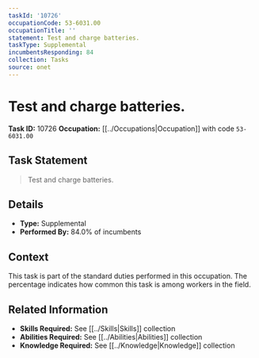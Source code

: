 ```yaml
---
taskId: '10726'
occupationCode: 53-6031.00
occupationTitle: ''
statement: Test and charge batteries.
taskType: Supplemental
incumbentsResponding: 84
collection: Tasks
source: onet
---
```

# Test and charge batteries.

**Task ID:** 10726
**Occupation:** [[../Occupations|Occupation]] with code `53-6031.00`

## Task Statement

> Test and charge batteries.

## Details

- **Type:** Supplemental
- **Performed By:** 84.0% of incumbents

## Context

This task is part of the standard duties performed in this occupation. The percentage indicates how common this task is among workers in the field.

## Related Information

- **Skills Required:** See [[../Skills|Skills]] collection
- **Abilities Required:** See [[../Abilities|Abilities]] collection
- **Knowledge Required:** See [[../Knowledge|Knowledge]] collection
